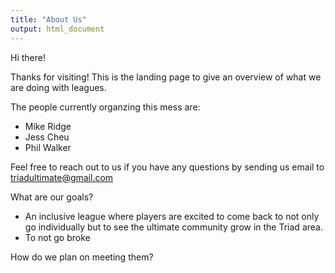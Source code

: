 ```yaml
---
title: "About Us"
output: html_document
---
```


Hi there!

Thanks for visiting! This is the landing page to give an overview of what we are doing with leagues.

The people currently organzing this mess are:

* Mike Ridge  
* Jess Cheu 
* Phil Walker

Feel free to reach out to us if you have any questions by sending us email to <triadultimate@gmail.com>


What are our goals?  

* An inclusive league where players are excited to come back to not only go individually but to see the ultimate community grow in the Triad area.
* To not go broke

How do we plan on meeting them?






